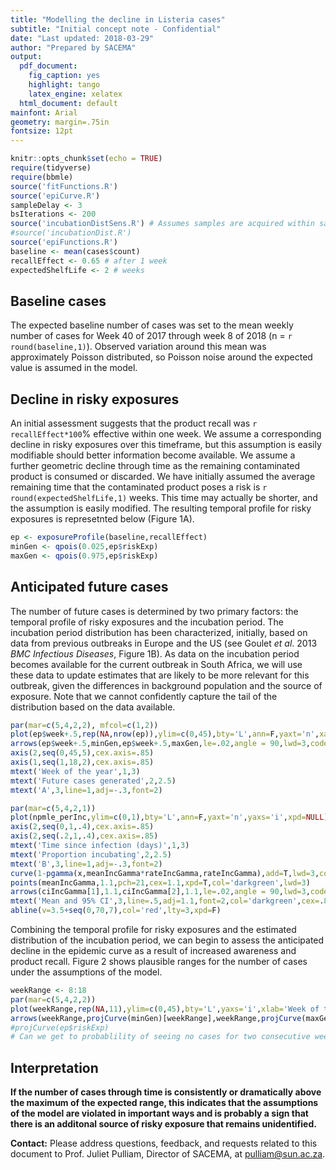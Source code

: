 ```yaml
---
title: "Modelling the decline in Listeria cases"
subtitle: "Initial concept note - Confidential"
date: "Last updated: 2018-03-29"
author: "Prepared by SACEMA"
output: 
  pdf_document:
    fig_caption: yes
    highlight: tango
    latex_engine: xelatex
  html_document: default
mainfont: Arial
geometry: margin=.75in
fontsize: 12pt
---
```


```r
knitr::opts_chunk$set(echo = TRUE)
require(tidyverse)
require(bbmle)
source('fitFunctions.R')
source('epiCurve.R')
sampleDelay <- 3
bsIterations <- 200
source('incubationDistSens.R') # Assumes samples are acquired within sampleDelay days of onset
#source('incubationDist.R')
source('epiFunctions.R')
baseline <- mean(cases$count)
recallEffect <- 0.65 # after 1 week
expectedShelfLife <- 2 # weeks
```

## Baseline cases

The expected baseline number of cases was set to the mean weekly number of cases for Week 40 of 2017 through week 8 of 2018 (n = `r round(baseline,1)`). Observed variation around this mean was approximately Poisson distributed, so Poisson noise around the expected value is assumed in the model.

## Decline in risky exposures

An initial assessment suggests that the product recall was `r recallEffect*100`\% effective within one week. We assume a corresponding decline in risky exposures over this timeframe, but this assumption is easily modifiable should better information become available. We assume a further geometric decline through time as the remaining contaminated product is consumed or discarded. We have initially assumed the average remaining time that the contaminated product poses a risk is `r round(expectedShelfLife,1)` weeks. This time may actually be shorter, and the assumption is easily modified. The resulting temporal profile for risky exposures is represetnted below (Figure 1A).

```r
ep <- exposureProfile(baseline,recallEffect)
minGen <- qpois(0.025,ep$riskExp)
maxGen <- qpois(0.975,ep$riskExp)
```

## Anticipated future cases

The number of future cases is determined by two primary factors: the temporal profile of risky exposures and the incubation period. The incubation period distribution has been characterized, initially, based on data from previous outbreaks in Europe and the US (see Goulet _et al_. 2013 _BMC Infectious Diseases_, Figure 1B). As data on the incubation period becomes available for the current outbreak in South Africa, we will use these data to update estimates that are likely to be more relevant for this outbreak, given the differences in background population and the source of exposure. Note that we cannot confidently capture the tail of the distribution based on the data available.

```r
par(mar=c(5,4,2,2), mfcol=c(1,2))
plot(ep$week+.5,rep(NA,nrow(ep)),ylim=c(0,45),bty='L',ann=F,yaxt='n',xaxt='n',yaxs='i',xpd=T,type='s',lwd=3)
arrows(ep$week+.5,minGen,ep$week+.5,maxGen,le=.02,angle = 90,lwd=3,code = 3,xpd=T,col='darkgrey')
axis(2,seq(0,45,5),cex.axis=.85)
axis(1,seq(1,18,2),cex.axis=.85)
mtext('Week of the year',1,3)
mtext('Future cases generated',2,2.5)
mtext('A',3,line=1,adj=-.3,font=2)

par(mar=c(5,4,2,1))
plot(npmle_perInc,ylim=c(0,1),bty='L',ann=F,yaxt='n',yaxs='i',xpd=NULL)
axis(2,seq(0,1,.4),cex.axis=.85)
axis(2,seq(.2,1,.4),cex.axis=.85)
mtext('Time since infection (days)',1,3)
mtext('Proportion incubating',2,2.5)
mtext('B',3,line=1,adj=-.3,font=2)
curve(1-pgamma(x,meanIncGamma*rateIncGamma,rateIncGamma),add=T,lwd=3,col='darkgreen')
points(meanIncGamma,1.1,pch=21,cex=1.1,xpd=T,col='darkgreen',lwd=3)
arrows(ciIncGamma[1],1.1,ciIncGamma[2],1.1,le=.02,angle = 90,lwd=3,code = 3,col='darkgreen',xpd=T)
mtext('Mean and 95% CI',3,line=.5,adj=1.1,font=2,col='darkgreen',cex=.8,xpd=NULL)
abline(v=3.5+seq(0,70,7),col='red',lty=3,xpd=F)
```

Combining the temporal profile for risky exposures and the estimated distribution of the incubation period, we can begin to assess the anticipated decline in the epidemic curve as a result of increased awareness and product recall. Figure 2 shows plausible ranges for the number of cases under the assumptions of the model.

```r
weekRange <- 8:18
par(mar=c(5,4,2,2))
plot(weekRange,rep(NA,11),ylim=c(0,45),bty='L',yaxs='i',xlab='Week of the year',ylab='Anticipated number of cases')
arrows(weekRange,projCurve(minGen)[weekRange],weekRange,projCurve(maxGen)[weekRange],le=.02,angle = 90,lwd=3,code = 3,col='darkblue',xpd=T)
#projCurve(ep$riskExp)
# Can we get to probablility of seeing no cases for two consecutive weeks through time?
```

## Interpretation

**If the number of cases through time is consistently or dramatically above the maximum of the expected range, this indicates that the assumptions of the model are violated in important ways and is probably a sign that there is an additonal source of risky exposure that remains unidentified.**





**Contact:** Please address questions, feedback, and requests related to this document to Prof. Juliet Pulliam, Director of SACEMA, at <pulliam@sun.ac.za>.